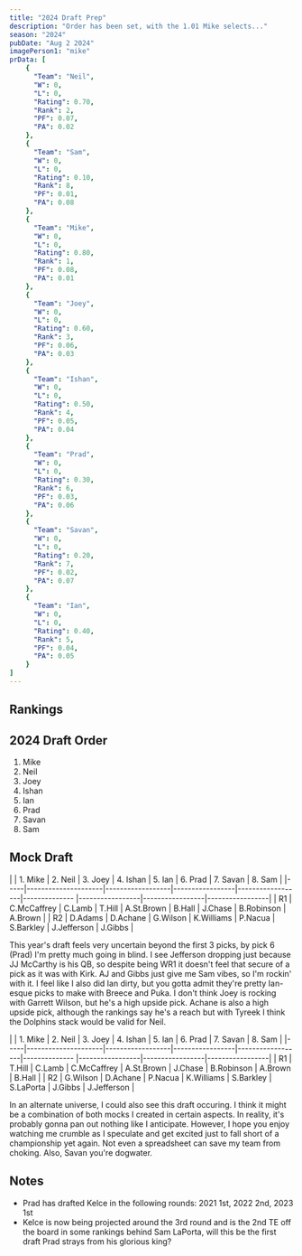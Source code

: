 ```yaml
---
title: "2024 Draft Prep"
description: "Order has been set, with the 1.01 Mike selects..."
season: "2024"
pubDate: "Aug 2 2024"
imagePerson1: "mike"
prData: [
    {
	  "Team": "Neil",
	  "W": 0,
	  "L": 0,
	  "Rating": 0.70,
	  "Rank": 2,
	  "PF": 0.07,
	  "PA": 0.02
	},
	{
	  "Team": "Sam",
	  "W": 0,
	  "L": 0,
	  "Rating": 0.10,
	  "Rank": 8,
	  "PF": 0.01,
	  "PA": 0.08
	},
	{
	  "Team": "Mike",
	  "W": 0,
	  "L": 0,
	  "Rating": 0.80,
	  "Rank": 1,
	  "PF": 0.08,
	  "PA": 0.01
	},
	{
	  "Team": "Joey",
	  "W": 0,
	  "L": 0,
	  "Rating": 0.60,
	  "Rank": 3,
	  "PF": 0.06,
	  "PA": 0.03
	},
	{
	  "Team": "Ishan",
	  "W": 0,
	  "L": 0,
	  "Rating": 0.50,
	  "Rank": 4,
	  "PF": 0.05,
	  "PA": 0.04
	},
	{
	  "Team": "Prad",
	  "W": 0,
	  "L": 0,
	  "Rating": 0.30,
	  "Rank": 6,
	  "PF": 0.03,
	  "PA": 0.06
	},
	{
	  "Team": "Savan",
	  "W": 0,
	  "L": 0,
	  "Rating": 0.20,
	  "Rank": 7,
	  "PF": 0.02,
	  "PA": 0.07
	},
	{
	  "Team": "Ian",
	  "W": 0,
	  "L": 0,
	  "Rating": 0.40,
	  "Rank": 5,
	  "PF": 0.04,
	  "PA": 0.05
	}
]
---
```



## Rankings

<PowerRankingTable client:load data={frontmatter.prData} />

## 2024 Draft Order

1. Mike
2. Neil
3. Joey
4. Ishan
5. Ian
6. Prad
7. Savan
8. Sam

## Mock Draft

<div className="overflow-x-auto md:overflow-x-visible">
<div className="bg-slate-800 rounded-xl w-fit px-3">
|     | 1. Mike             | 2. Neil          | 3. Joey         | 4. Ishan         | 5. Ian        | 6. Prad         | 7. Savan        | 8. Sam          |
|-----|---------------------|------------------|-----------------|------------------|-------------- |-----------------|-----------------|-----------------|
| R1  | C.McCaffrey         | C.Lamb           | T.Hill          | A.St.Brown       | B.Hall        | J.Chase         | B.Robinson      | A.Brown         |
| R2  | D.Adams             | D.Achane         | G.Wilson        | K.Williams       | P.Nacua       | S.Barkley       | J.Jefferson     | J.Gibbs         |
</div>
</div>

This year's draft feels very uncertain beyond the first 3 picks, by pick 6 (Prad) I'm pretty much going in blind. I see Jefferson dropping just
because JJ McCarthy is his QB, so despite being WR1 it doesn't feel that secure of a pick as it was with Kirk. AJ and Gibbs just give me Sam vibes,
so I'm rockin' with it. I feel like I also did Ian dirty, but you gotta admit they're pretty Ian-esque picks to make with Breece and Puka. I don't
think Joey is rocking with Garrett Wilson, but he's a high upside pick. Achane is also a high upside pick, although the rankings say he's a reach but
with Tyreek I think the Dolphins stack would be valid for Neil.

<div className="overflow-x-auto md:overflow-x-visible">
<div className="bg-slate-800 rounded-xl w-fit px-3">
|     | 1. Mike             | 2. Neil          | 3. Joey         | 4. Ishan         | 5. Ian        | 6. Prad         | 7. Savan        | 8. Sam          |
|-----|---------------------|------------------|-----------------|------------------|-------------- |-----------------|-----------------|-----------------|
| R1  | T.Hill              | C.Lamb           | C.McCaffrey     | A.St.Brown       | J.Chase       | B.Robinson      | A.Brown         | B.Hall          |
| R2  | G.Wilson            | D.Achane         | P.Nacua         | K.Williams       | S.Barkley     | S.LaPorta       | J.Gibbs         | J.Jefferson     |
</div>
</div>


In an alternate universe, I could also see this draft occuring. I think it might be a combination of both mocks I created in certain aspects. 
In reality, it's probably gonna pan out nothing like I anticipate. However, I hope you enjoy watching me crumble as I speculate and get excited
just to fall short of a championship yet again. Not even a spreadsheet can save my team from choking. Also, Savan you're dogwater.

## Notes

* Prad has drafted Kelce in the following rounds: 2021 1st, 2022 2nd, 2023 1st
* Kelce is now being projected around the 3rd round and is the 2nd TE off the board in some rankings behind Sam LaPorta, will this be the first draft Prad strays from his glorious king?